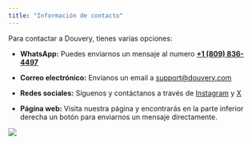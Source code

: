```yaml
---
title: "Información de contacto"
---
```


Para contactar a Douvery, tienes varias opciones:

* **WhatsApp:** Puedes enviarnos un mensaje al numero [**+1 (809) 836-4497**](https://wa.me/+18098364497)

* **Correo electrónico:** Envíanos un email a [support@douvery.com](mailto:support@douvery.com)

* **Redes sociales:** Síguenos y contáctanos a través de [Instagram](https://www.instagram.com/douvery_) y [X](https://www.x.com/douvery)

* **Página web:** Visita nuestra página y encontrarás en la parte inferior derecha un botón para enviarnos un mensaje directamente.

![](/assets/images/image-ref-chat.avif)